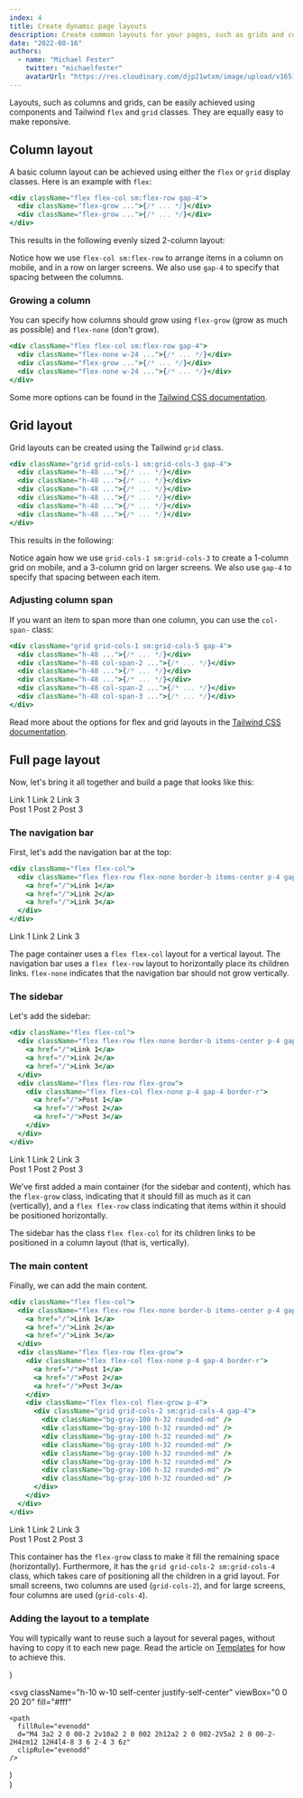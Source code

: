 ```yaml
---
index: 4
title: Create dynamic page layouts
description: Create common layouts for your pages, such as grids and columns.
date: "2022-08-16"
authors:
  - name: "Michael Fester"
    twitter: "michaelfester"
    avatarUrl: "https://res.cloudinary.com/djp21wtxm/image/upload/v1651630007/Me_uyndrz.jpg"
---
```



<TwoOfThreeCols>

Layouts, such as columns and grids, can be easily achieved using components and Tailwind `flex` and `grid` classes. They are equally easy to make reponsive.

## Column layout

A basic column layout can be achieved using either the `flex` or `grid` display classes. Here is an example with `flex`:

```jsx
<div className="flex flex-col sm:flex-row gap-4">
  <div className="flex-grow ...">{/* ... */}</div>
  <div className="flex-grow ...">{/* ... */}</div>
</div>
```

This results in the following evenly sized 2-column layout:

<Wrapper background="grid">
  <div className="flex flex-col sm:flex-row w-full gap-4">
    <StripedDiv className="flex-grow h-48" />
    <StripedDiv className="flex-grow h-48" />
  </div>
</Wrapper>

Notice how we use `flex-col sm:flex-row` to arrange items in a column on mobile, and in a row on larger screens. We also use `gap-4` to specify that spacing between the columns.

### Growing a column

You can specify how columns should grow  using `flex-grow` (grow as much as possible) and `flex-none` (don't grow).

```jsx
<div className="flex flex-col sm:flex-row gap-4">
  <div className="flex-none w-24 ...">{/* ... */}</div>
  <div className="flex-grow ...">{/* ... */}</div>
  <div className="flex-none w-24 ...">{/* ... */}</div>
</div>
```

<Wrapper background="grid">
  <div className="flex flex-col sm:flex-row w-full gap-4">
    <StripedDiv className="flex-none h-48 w-24" />
    <StripedDiv className="flex-grow h-48" />
    <StripedDiv className="flex-none h-48 w-24" />
  </div>
</Wrapper>

Some more options can be found in the <a href="https://tailwindcss.com/docs/grid-template-columns" target="_blank" rel="noreferrer">Tailwind CSS documentation</a>.

## Grid layout

Grid layouts can be created using the Tailwind `grid` class.

```jsx
<div className="grid grid-cols-1 sm:grid-cols-3 gap-4">
  <div className="h-48 ...">{/* ... */}</div>
  <div className="h-48 ...">{/* ... */}</div>
  <div className="h-48 ...">{/* ... */}</div>
  <div className="h-48 ...">{/* ... */}</div>
  <div className="h-48 ...">{/* ... */}</div>
  <div className="h-48 ...">{/* ... */}</div>
</div>
```

This results in the following:

<Wrapper background="grid">
  <div className="grid grid-cols-1 sm:grid-cols-3 gap-4 w-full">
    <StripedDiv className="h-48" />
    <StripedDiv className="h-48" />
    <StripedDiv className="h-48" />
    <StripedDiv className="h-48" />
    <StripedDiv className="h-48" />
    <StripedDiv className="h-48" />
  </div>
</Wrapper>

Notice again how we use `grid-cols-1 sm:grid-cols-3` to create a 1-column grid on mobile, and a 3-column grid on larger screens. We also use `gap-4` to specify that spacing between each item.

### Adjusting column span

If you want an item to span more than one column, you can use the `col-span-` class:
```jsx
<div className="grid grid-cols-1 sm:grid-cols-5 gap-4">
  <div className="h-48 ...">{/* ... */}</div>
  <div className="h-48 col-span-2 ...">{/* ... */}</div>
  <div className="h-48 ...">{/* ... */}</div>
  <div className="h-48 ...">{/* ... */}</div>
  <div className="h-48 col-span-2 ...">{/* ... */}</div>
  <div className="h-48 col-span-3 ...">{/* ... */}</div>
</div>
```

<Wrapper background="grid">
  <div className="grid grid-cols-1 sm:grid-cols-5 gap-4 w-full">
    <StripedDiv className="h-48" />
    <StripedDiv className="h-48 col-span-2" />
    <StripedDiv className="h-48" />
    <StripedDiv className="h-48" />
    <StripedDiv className="h-48 col-span-2" />
    <StripedDiv className="h-48 col-span-3" />
  </div>
</Wrapper>

Read more about the options for flex and grid layouts in the <a href="https://tailwindcss.com/docs/grid-template-columns" target="_blank" rel="noreferrer">Tailwind CSS documentation</a>.

## Full page layout

Now, let's bring it all together and build a page that looks like this:

</TwoOfThreeCols>

<Wrapper>
  <div className="flex flex-col w-full border border-neutral-200 rounded-md bg-white h-[400px] overflow-hidden">
    <div className="flex flex-row flex-none border-b border-neutral-200 items-center p-4 gap-4">
      <span className="font-semibold cursor-pointer hover:text-sky-500">Link 1</span>
      <span className="font-semibold cursor-pointer hover:text-sky-500">Link 2</span>
      <span className="font-semibold cursor-pointer hover:text-sky-500">Link 3</span>
    </div>
    <div className="flex flex-row flex-grow">
      <div className="flex flex-col flex-none p-4 gap-4 border-r">
        <span className="font-semibold cursor-pointer hover:text-sky-500">Post 1</span>
        <span className="font-semibold cursor-pointer hover:text-sky-500">Post 2</span>
        <span className="font-semibold cursor-pointer hover:text-sky-500">Post 3</span>
      </div>
      <div className="flex flex-col flex-grow p-4">
        <div className="grid grid-cols-2 sm:grid-cols-4 gap-4">
          <GridItem />
          <GridItem />
          <GridItem />
          <GridItem />
          <GridItem />
          <GridItem />
          <GridItem />
          <GridItem />
        </div>
      </div>
    </div>
  </div>
</Wrapper>

<TwoOfThreeCols>

### The navigation bar

First, let's add the navigation bar at the top:

</TwoOfThreeCols>

```jsx
<div className="flex flex-col">
  <div className="flex flex-row flex-none border-b items-center p-4 gap-4">
    <a href="/">Link 1</a>
    <a href="/">Link 2</a>
    <a href="/">Link 3</a>
  </div>
</div>
```

<Wrapper>
  <div className="flex flex-col w-full border border-neutral-200 bg-white rounded-md h-[400px] overflow-hidden">
    <div className="flex flex-row flex-none border-b items-center p-4 gap-4">
      <span className="font-semibold cursor-pointer hover:text-sky-500">Link 1</span>
      <span className="font-semibold cursor-pointer hover:text-sky-500">Link 2</span>
      <span className="font-semibold cursor-pointer hover:text-sky-500">Link 3</span>
    </div>
    <StripedDiv className="flex-grow" />
  </div>
</Wrapper>

<TwoOfThreeCols>

The page container uses a `flex flex-col` layout for a vertical layout. The navigation bar uses a `flex flex-row` layout to horizontally place its children links. `flex-none` indicates that the navigation bar should not grow vertically.

### The sidebar

Let's add the sidebar:

</TwoOfThreeCols>

```jsx
<div className="flex flex-col">
  <div className="flex flex-row flex-none border-b items-center p-4 gap-4">
    <a href="/">Link 1</a>
    <a href="/">Link 2</a>
    <a href="/">Link 3</a>
  </div>
  <div className="flex flex-row flex-grow">
    <div className="flex flex-col flex-none p-4 gap-4 border-r">
      <a href="/">Post 1</a>
      <a href="/">Post 2</a>
      <a href="/">Post 3</a>
    </div>
  </div>
</div>
```

<Wrapper>
  <div className="flex flex-col w-full bg-white border border-neutral-200 rounded-md h-[400px] overflow-hidden">
    <div className="flex flex-row flex-none border-b border-neutral-200 items-center p-4 gap-4">
      <span className="font-semibold cursor-pointer hover:text-sky-500">Link 1</span>
      <span className="font-semibold cursor-pointer hover:text-sky-500">Link 2</span>
      <span className="font-semibold cursor-pointer hover:text-sky-500">Link 3</span>
    </div>
    <div className="flex flex-row flex-grow">
      <div className="flex flex-col flex-none p-4 gap-4 border-r">
        <span className="font-semibold cursor-pointer hover:text-sky-500">Post 1</span>
        <span className="font-semibold cursor-pointer hover:text-sky-500">Post 2</span>
        <span className="font-semibold cursor-pointer hover:text-sky-500">Post 3</span>
      </div>
      <StripedDiv className="flex-grow" />
    </div>
  </div>
</Wrapper>


<TwoOfThreeCols>

We've first added a main container (for the sidebar and content), which has the `flex-grow` class, indicating that it should fill as much as it can (vertically), and a `flex flex-row` class indicating that items within it should be positioned horizontally.

The sidebar has the class `flex flex-col` for its children links to be positioned in a column layout (that is, vertically).

### The main content

Finally, we can add the main content.

</TwoOfThreeCols>

```jsx
<div className="flex flex-col">
  <div className="flex flex-row flex-none border-b items-center p-4 gap-4">
    <a href="/">Link 1</a>
    <a href="/">Link 2</a>
    <a href="/">Link 3</a>
  </div>
  <div className="flex flex-row flex-grow">
    <div className="flex flex-col flex-none p-4 gap-4 border-r">
      <a href="/">Post 1</a>
      <a href="/">Post 2</a>
      <a href="/">Post 3</a>
    </div>
    <div className="flex flex-col flex-grow p-4">
      <div className="grid grid-cols-2 sm:grid-cols-4 gap-4">
        <div className="bg-gray-100 h-32 rounded-md" />
        <div className="bg-gray-100 h-32 rounded-md" />
        <div className="bg-gray-100 h-32 rounded-md" />
        <div className="bg-gray-100 h-32 rounded-md" />
        <div className="bg-gray-100 h-32 rounded-md" />
        <div className="bg-gray-100 h-32 rounded-md" />
        <div className="bg-gray-100 h-32 rounded-md" />
        <div className="bg-gray-100 h-32 rounded-md" />
      </div>
    </div>
  </div>
</div>
```

<Wrapper>
  <div className="flex flex-col w-full bg-white border border-neutral-200 rounded-md h-[400px] overflow-hidden">
    <div className="flex flex-row flex-none border-b items-center p-4 gap-4">
      <span className="font-semibold cursor-pointer hover:text-sky-500">Link 1</span>
      <span className="font-semibold cursor-pointer hover:text-sky-500">Link 2</span>
      <span className="font-semibold cursor-pointer hover:text-sky-500">Link 3</span>
    </div>
    <div className="flex flex-row flex-grow">
      <div className="flex flex-col flex-none p-4 gap-4 border-r">
        <span className="font-semibold cursor-pointer hover:text-sky-500">Post 1</span>
        <span className="font-semibold cursor-pointer hover:text-sky-500">Post 2</span>
        <span className="font-semibold cursor-pointer hover:text-sky-500">Post 3</span>
      </div>
      <div className="flex flex-col flex-grow p-4">
        <div className="grid grid-cols-2 sm:grid-cols-4 gap-4">
          <GridItem />
          <GridItem />
          <GridItem />
          <GridItem />
          <GridItem />
          <GridItem />
          <GridItem />
          <GridItem />
        </div>
      </div>
    </div>
  </div>
</Wrapper>

<TwoOfThreeCols>

This container has the `flex-grow` class to make it fill the remaining space (horizontally). Furthermore, it has the `grid grid-cols-2 sm:grid-cols-4` class, which takes care of positioning all the children in a grid layout. For small screens, two columns are used (`grid-cols-2`), and for large screens, four columns are used (`grid-cols-4`).

### Adding the layout to a template

You will typically want to reuse such a layout for several pages, without having to copy it to each new page. Read the article on [Templates](/docs/layout-and-design/templates) for how to achieve this.

</TwoOfThreeCols>

  <div className="bg-gray-100 h-32 rounded-md flex items-center justify-center">
    <ImageIcon />
  </div>
)

  <svg
    className="h-10 w-10 self-center justify-self-center"
    viewBox="0 0 20 20"
    fill="#fff"
  >
    <path
      fillRule="evenodd"
      d="M4 3a2 2 0 00-2 2v10a2 2 0 002 2h12a2 2 0 002-2V5a2 2 0 00-2-2H4zm12 12H4l4-8 3 6 2-4 3 6z"
      clipRule="evenodd"
    />
  </svg>
)

  <div
    className={`bg-sky-50 rounded-md ${className}`}
    style={{
      backgroundImage: `url("data:image/svg+xml,%3Csvg width='10' height='10' viewBox='0 0 40 40' xmlns='http://www.w3.org/2000/svg'%3E%3Cg fill='%23bae6fd' fill-opacity='0.4' fill-rule='evenodd'%3E%3Cpath d='M0 40L40 0H20L0 20M40 40V20L20 40'/%3E%3C/g%3E%3C/svg%3E")`,
    }}
  />
)
